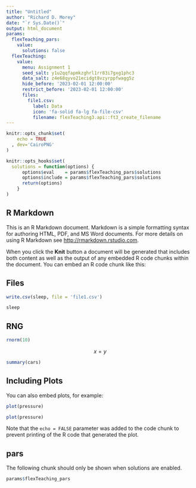 ```yaml
---
title: "Untitled"
author: "Richard D. Morey"
date: "`r Sys.Date()`"
output: html_document
params:
  flexTeaching_pars:
    value:
      solutions: false  
  flexTeaching:
    value:
      menu: Assignment 1
      seed_salt: y1u2qqfapmkzghrl1rr83i7gxg1phc3
      data_salt: z4e68qyvo21ecidgt8vzyrppfwagg5z
      hide_before: '2023-02-01 12:00:00'
      restrict_before: '2023-02-01 12:00:00'
      files:
        file1.csv:
          label: Data
          icon: 'fa-solid fa-lg fa-file-csv'
          filename: flexTeaching3.api::ft3_create_filename
---
```


```r
knitr::opts_chunk$set(
    echo = TRUE
  , dev='CairoPNG'
)

knitr::opts_hooks$set(
  solutions = function(options) {
      options$eval    = params$flexTeaching_pars$solutions
      options$include = params$flexTeaching_pars$solutions
      return(options)
    }
)
```

## R Markdown

This is an R Markdown document. Markdown is a simple formatting syntax for authoring HTML, PDF, and MS Word documents. For more details on using R Markdown see <http://rmarkdown.rstudio.com>.

When you click the **Knit** button a document will be generated that includes both content as well as the output of any embedded R code chunks within the document. You can embed an R code chunk like this:

## Files

```r
write.csv(sleep, file = 'file1.csv')
```

```r
sleep
```


## RNG

```r
rnorm(10)
```


$$
  x = y
$$


```r
summary(cars)
```

## Including Plots

You can also embed plots, for example:

```r
plot(pressure)
```

```r
plot(pressure)
```

Note that the `echo = FALSE` parameter was added to the code chunk to prevent printing of the R code that generated the plot.


## pars

The following chunk should only be shown when solutions are enabled.

```r
params$flexTeaching_pars
```



